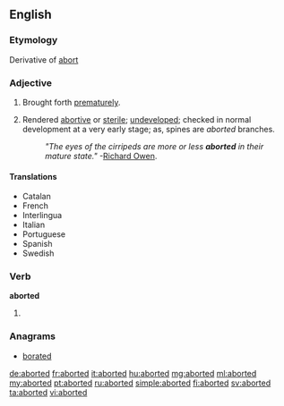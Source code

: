 ==English==

===Etymology===
Derivative of [[abort]]

===Adjective===
{{en-adj|-}}

# Brought forth [[prematurely]].
# {{context|biology|lang=en}} Rendered [[abortive]] or [[sterile]]; [[undeveloped]]; checked in normal development at a very early stage; as, spines are ''aborted'' branches.
#: ''"The eyes of the cirripeds are more or less '''aborted''' in their mature state."'' -[[w:Richard Owen|Richard Owen]].

====Translations====
{{trans-top|brought forth prematurely}}
{{trans-mid}}
{{trans-bottom}}
{{trans-top|rendered abortive or sterile}}
{{trans-mid}}
{{trans-bottom}}

{{checktrans-top}}
<!-- meaning (1) or meaning (2)? -->
* Catalan {{t-check|ca|avortat}}
* French {{t+check|fr|avorté}}
* Interlingua {{t-check|ia|abortate}}
* Italian {{t+check|it|terminato}}
* Portuguese {{t-check|pt|abortado}}
* Spanish {{t+check|es|abortado}}
* Swedish {{t+check|sv|aborterad}}
{{checktrans-bottom}}

===Verb===
'''aborted'''

# {{en-past of|abort}}

===Anagrams===
* [[borated#English|borated]]

[[de:aborted]]
[[fr:aborted]]
[[it:aborted]]
[[hu:aborted]]
[[mg:aborted]]
[[ml:aborted]]
[[my:aborted]]
[[pt:aborted]]
[[ru:aborted]]
[[simple:aborted]]
[[fi:aborted]]
[[sv:aborted]]
[[ta:aborted]]
[[vi:aborted]]